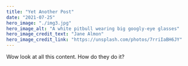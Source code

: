 ---
title: "Yet Another Post"
date: "2021-07-25"
hero_image: "./img3.jpg"
hero_image_alt: "A white pitbull wearing big googly-eye glasses"
hero_image_credit_text: "Jane Almon"
hero_image_credit_link: "https://unsplash.com/photos/7rriIaBH6JY"
---

Wow look at all this content. How do they do it?